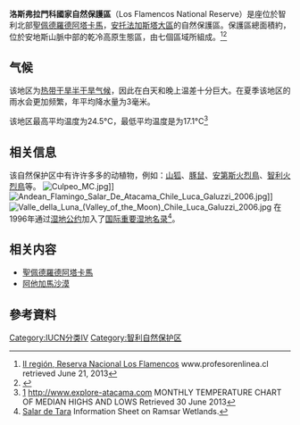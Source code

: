 {{Infobox Protected area
| name = 洛斯弗拉門科國家自然保護區 
英語：Los Flamencos National Reserve 
西班牙語：Reserva Nacional Los Flamencos
| iucn_category = IV
| photo = Salar de Tara.jpg
| photo_caption = 薩拉爾德塔拉
| location = 智利[[安托法加斯塔大區|安托法加斯塔大區]]
| nearest_city = [[聖佩德羅德阿塔卡馬|聖佩德羅德阿塔卡馬]]
| coordinates = {{coord|23|07|S|67|25|W|format=dms|display=inline,title}}
| area = 740 km²
| established = 1990
| visitation_num =
| visitation_year =
| governing_body = [[國家森林公司_(智利)|國家森林公司]]
| embedded = {{Designation list
| embed = yes
| designation1 = Ramsar
| designation1_offname = Salar de Tara
| designation1_date = 2 December 1996
| designation1_number = 875<ref>{{Cite web|title=Salar de Tara|website=[[Ramsar_Convention|Ramsar]] Sites Information Service|url=https://rsis.ramsar.org/ris/875|accessdate=25 April 2018|archive-date=2020-02-01|archive-url=https://web.archive.org/web/20200201193220/https://rsis.ramsar.org/ris/875|dead-url=no}}</ref>
| designation2 = Ramsar
| designation2_offname = Sistema Hidrológico de Soncor del Salar de Atacama
| designation2_date = 2 December 1996
| designation2_number = 876<ref>{{Cite web|title=Sistema Hidrológico de Soncor del Salar de Atacama|website=[[Ramsar_Convention|Ramsar]] Sites Information Service|url=https://rsis.ramsar.org/ris/876|accessdate=25 April 2018|archive-date=2019-03-27|archive-url=https://web.archive.org/web/20190327165101/https://rsis.ramsar.org/ris/876|dead-url=no}}</ref>
| designation3 = Ramsar
| designation3_offname = Salar de Pujsa
| designation3_date = 14 August 2009
| designation3_number = 1871<ref>{{Cite web|title=Salar de Pujsa|website=[[Ramsar_Convention|Ramsar]] Sites Information Service|url=https://rsis.ramsar.org/ris/1871|accessdate=25 April 2018|archive-date=2020-02-01|archive-url=https://web.archive.org/web/20200201193133/https://rsis.ramsar.org/ris/1871|dead-url=no}}</ref>}}
}}
'''洛斯弗拉門科國家自然保護區'''（Los Flamencos National Reserve）是座位於智利北部[[聖佩德羅德阿塔卡馬|聖佩德羅德阿塔卡馬]]，[[安托法加斯塔大區|安托法加斯塔大區]]的自然保護區。保護區總面積約{{convert|740|km2|mi2}}，位於安地斯山脈中部的乾冷高原生態區，由七個區域所組成。<ref>[http://www.profesorenlinea.cl/Chilegeografia/Regiones/IIR/IIRReservLosFlamencos.htm II región, Reserva Nacional Los Flamencos] {{Wayback|url=http://www.profesorenlinea.cl/Chilegeografia/Regiones/IIR/IIRReservLosFlamencos.htm |date=20200318025825 }} www.profesorenlinea.cl retrieved June 21, 2013</ref><ref name=ecoregion>{{cite journal|author=Olson, D. M, E. Dinerstein |title=Terrestrial Ecoregions of the World: A New Map of Life on Earth |journal=[[BioScience|BioScience]] |year=2001 |volume=51 |issue=11 |pages=933–938 |url=http://gis.wwfus.org/wildfinder/ |doi=10.1641/0006-3568(2001)051[0933:TEOTWA]2.0.CO;2 |display-authors=etal |archiveurl=https://web.archive.org/web/20111014034322/http://gis.wwfus.org/wildfinder/ |archivedate=2011-10-14 }}</ref>

==气候==

该地区为[[热带干旱半干旱气候|热带干旱半干旱气候]]，因此在白天和晚上温差十分巨大。在夏季该地区的雨水会更加频繁，年平均降水量为3毫米。

该地区最高平均温度为24.5°C，最低平均温度是为17.1°C<ref>[http://www.explore-atacama.com/eng/atacama-guides/weather.htm] {{Wayback|url=http://www.explore-atacama.com/eng/atacama-guides/weather.htm |date=20210126081538 }} http://www.explore-atacama.com {{Wayback|url=http://www.explore-atacama.com/ |date=20210125040445 }} MONTHLY TEMPERATURE CHART OF MEDIAN HIGHS AND LOWS Retrieved 30 June 2013</ref>

==相关信息==
该自然保护区中有许许多多的动植物，例如：[[山狐|山狐]]、[[豚鼠|豚鼠]]、[[安第斯火烈鳥|安第斯火烈鳥]]、[[智利火烈鳥|智利火烈鳥]]等。
[[File:Culpeo_MC.jpg|thumb]]]]
[[File:Andean_Flamingo_Salar_De_Atacama_Chile_Luca_Galuzzi_2006.jpg|thumb]]]]
[[File:Valle_della_Luna_(Valley_of_the_Moon)_Chile_Luca_Galuzzi_2006.jpg|thumb]]
在1996年通过[[湿地公约|湿地公约]]加入了[[国际重要湿地名录|国际重要湿地名录]]<ref name="wett">[http://www.wetlands.org/RSIS/_COP9Directory/Directory/ris/6CL004en.pdf Salar de Tara] {{webarchive|url=https://web.archive.org/web/20070929091740/http://www.wetlands.org/RSIS/_COP9Directory/Directory/ris/6CL004en.pdf |date=2007-09-29 }} Information Sheet on Ramsar Wetlands.</ref>。


==相关内容==
*[[聖佩德羅德阿塔卡馬|聖佩德羅德阿塔卡馬]]
*[[阿他加馬沙漠|阿他加馬沙漠]]

==參考資料==
{{reflist}}
[[Category:IUCN分类IV|Category:IUCN分类IV]]
[[Category:智利自然保护区|Category:智利自然保护区]]